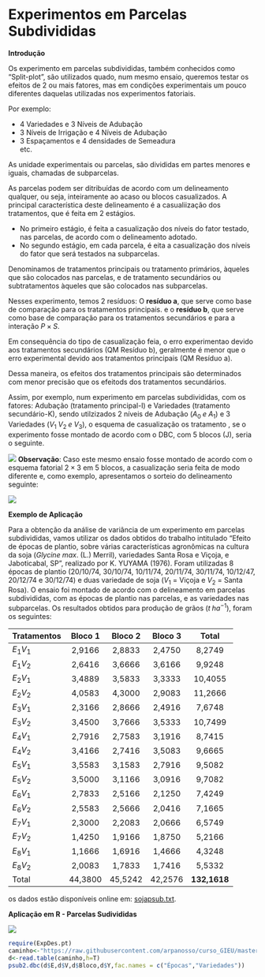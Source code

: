 # Experimentos em Parcelas Subdivididas

**Introdução**

Os experimento em parcelas subdivididas, também conhecidos como "Split-plot", são utilizados quado, num mesmo ensaio, queremos testar os efeitos de 2 ou mais fatores, mas em condições experimentais um pouco diferentes daquelas utilizadas nos experimentos fatoriais.

Por exemplo: 

  * 4 Variedades e 3 Níveis de Adubação  
  * 3 Níveis de Irrigação e 4 Níveis de Adubação  
  * 3 Espaçamentos e 4 densidades de Semeadura  
  etc.  
      
As unidade experimentais ou parcelas, são divididas em partes menores e iguais, chamadas de subparcelas. 

As parcelas podem ser ditribuídas de acordo com um delineamento qualquer, ou seja, inteiramente ao acaso ou blocos casualizados. A principal característica deste delineamento é a casualiização dos tratamentos, que é feita em 2 estágios.

  * No primeiro estágio, é feita a casualização dos níveis do fator testado, nas parcelas, de acordo com o delineamento adotado.
  * No segundo estágio, em cada parcela, é eita a casualização dos níveis do fator que será testados na subparcelas.
  
  Denominamos de tratamentos principais ou tratamento primários, àqueles que são colocados nas parcelas, e de tratamento secundários ou subtratamentos àqueles que são colocados nas subparcelas.
  
  Nesses experimento, temos 2 resíduos: O **resíduo a**, que serve como base de comparação para os tratamentos principais. e o **resíduo b**, que serve como base de comparação para os tratamentos secundários e para a interação $P \times S$.
  
  Em consequência do tipo de casualização feia, o erro experimentao devido aos tratamentos secundários (QM Resíduo b), geralmente é menor que o erro experimental devido aos tratamentos principais (QM Resíduo a).
  
  Dessa maneira, os efeitos dos tratamentos principais são determinados com menor precisão que os efeitods dos tratamentos secundários.
  
  Assim, por exemplo, num experimento em parcelas subdivididas, com os fatores: Adubação (tratamento principal-I) e Variedades (tratamento secundário-K), sendo utilzizados 2 níveis de Adubação ($A_0\; e\; A_1$) e 3 Variedades ($V_1\;V_2\;e\; V_3$), o esquema de casualização os tratamento , se o experimento fosse montado de acordo com o DBC, com 5 blocos (J), seria o seguinte.

![](psub1.png)
**Observação**: Caso este mesmo ensaio fosse montado de acordo com o esquema fatorial $2 \times 3$ em 5 blocos, a casualização seria feita de modo diferente e, como exemplo, apresentamos o sorteio do delineamento seguinte:

![](fat1.png)

**Exemplo de Aplicação**

Para a obtenção da análise de variância de um experimento em parcelas subdivididas, vamos utilizar os dados obtidos do trabalho intitulado "Efeito de épocas de plantio, sobre várias características agronômicas na cultura da soja (*Glycine max*. (L.) Merril), variedades Santa Rosa e Viçoja, e Jaboticabal, SP", realizado por K. YUYAMA (1976). Foram utilizadas 8 épocas de plantio (20/10/74, 30/10/74, 10/11/74, 20/11/74, 30/11/74, 10/12/47, 20/12/74 e 30/12/74) e duas variedade de soja ($V_1$ = Viçoja e $V_2$ = Santa Rosa). O ensaio foi montado de acordo com o delineamento em parcelas subdivididas, com as épocas de plantio nas parcelas, e as variedades nas subparcelas. Os resultados obtidos para produção de grãos ($t\;ha^{-1}$), foram os seguintes:

|Tratamentos|Bloco 1|Bloco 2|Bloco 3|Total|
|:---|:---:|:---:|:---:|:---:|
|$E_1V_1$|2,9166|2,8833|2,4750|8,2749|
|$E_1V_2$|2,6416|3,6666|3,6166|9,9248|
|$E_2V_1$|3,4889|3,5833|3,3333|10,4055|
|$E_2V_2$|4,0583|4,3000|2,9083|11,2666|
|$E_3V_1$|2,3166|2,8666|2,4916|7,6748|
|$E_3V_2$|3,4500|3,7666|3,5333|10,7499|
|$E_4V_1$|2,7916|2,7583|3,1916|8,7415|
|$E_4V_2$|3,4166|2,7416|3,5083|9,6665|
|$E_5V_1$|3,5583|3,1583|2,7916|9,5082|
|$E_5V_2$|3,5000|3,1166|3,0916|9,7082|
|$E_6V_1$|2,7833|2,5166|2,1250|7,4249|
|$E_6V_2$|2,5583|2,5666|2,0416|7,1665|
|$E_7V_1$|2,3000|2,2083|2,0666|6,5749|
|$E_7V_2$|1,4250|1,9166|1,8750|5,2166|
|$E_8V_1$|1,1666|1,6916|1,4666|4,3248|
|$E_8V_2$|2,0083|1,7833|1,7416|5,5332|
|Total|44,3800|45,5242|42,2576|**132,1618**|

os dados estão disponíveis online em: [sojapsub.txt](https://raw.githubusercontent.com/arpanosso/curso_GIEU/master/dados/sojapsub.txt).

**Aplicação em R - Parcelas Sudivididas**

![](R.png)
```r
require(ExpDes.pt)
caminho<-"https://raw.githubusercontent.com/arpanosso/curso_GIEU/master/dados/sojapsub.txt"
d<-read.table(caminho,h=T)
psub2.dbc(d$E,d$V,d$Bloco,d$Y,fac.names = c("Épocas","Variedades"))
```


